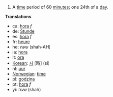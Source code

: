 # A [[time]] period of 60 [[minute]]s; one 24th of a [[day]].

'''Translations'''
*ca: [[hora]] ''f''
*de: [[Stunde]]
*es: [[hora]] ''f''
*fr: [[heure]]
*he: שעה (shah-AH)
*ia: [[hora]]
*it: [[ora]]
*[[Korean]]: [[시]] [時] (si)
*nl: [[uur]]
*[[Norwegian]]: [[time]]
*pl: [[godzina]]
*pt: [[hora]] ''f''
*yi: שעה (shah)